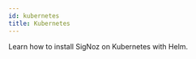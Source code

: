 ```yaml
---
id: kubernetes
title: Kubernetes
---
```


Learn how to install SigNoz on Kubernetes with Helm.


<DocCardContainer>
<DocCard
    title="📄️ Deploying to AWS"
    description="First, we need to set up a Kubernetes cluster (see the official AWS documentation for more info)."
    href="/docs/cloud/"
/>

<DocCard
    title="📄️ Deploying to GCP"
    description="First, we need to set up a Kubernetes cluster (see the official GCP documentation for more info)."
    href="/docs/cloud/"
/>


<DocCard
    title="📄️ Deploying with Helm directly"
    description="Follow the steps on this page to install SigNoz on other Kubernetes Cloud Platform and bare-metal servers with Helm"
    href="/docs/tutorial/opentelemetry-binary-usage-in-virtual-machine"
/>


</DocCardContainer>